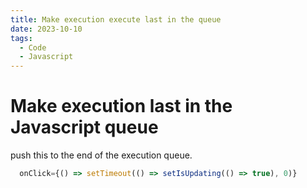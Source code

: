```yaml
---
title: Make execution execute last in the queue
date: 2023-10-10
tags:
  - Code
  - Javascript
---
```


# Make execution last in the Javascript queue

push this to the end of the execution queue.

```typescript
  onClick={() => setTimeout(() => setIsUpdating(() => true), 0)}
```
